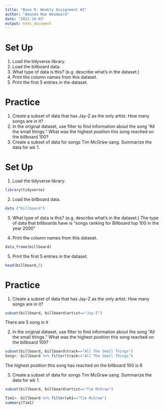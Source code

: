```yaml
---
title: "Base R- Weekly Assignment #2"
author: "Amanda Mae Woodward"
date: "2022-10-03"
output: html_document
---
```

# Set Up
1. Load the tidyverse library. 
2. Load the billboard data. 
3. What type of data is this? (e.g. describe what's in the dataset.)
4. Print the column names from this dataset. 
5. Print the first 5 entries in the dataset. 

# Practice
1. Create a subset of data that has Jay-Z as the only artist. How many songs are in it?
2. In the original dataset, use filter to find information about the song "All the small things." What was the highest position this song reached on the billboard 100? 
3. Create a subset of data for songs Tim McGraw sang. Summarize the data for wk 1.

# Set Up
1. Load the tidyverse library. 
```r
library(tidyverse)
```

2. Load the billboard data. 
```r
data ("billboard")
```

3. What type of data is this? (e.g. describe what's in the dataset.)
The type of data that billboards have is "songs ranking for Billboard top 100 in the year 2000"

4. Print the column names from this dataset. 
```r
data_frame(billboard)
```

5. Print the first 5 entries in the dataset. 
```r
head(billboard,5)
```

# Practice
1. Create a subset of data that has Jay-Z as the only artist. How many songs are in it?
```r
subset(billboard, billboard$artist=="Jay-Z")
```
There are 5 song in it

2. In the original dataset, use filter to find information about the song "All the small things." What was the highest position this song reached on the billboard 100? 
```r
subset(billboard, billboard$track=="All The Small Things")
Song<- billboard %>% filter(track=="All The Small Things")
```
The highest position this song has reached on the billboard 100 is 6

3. Create a subset of data for songs Tim McGraw sang. Summarize the data for wk 1.
```r
subset(billboard, billboard$artist=="Tim McGraw")

Tim1<- billboard %>% filter(wk1=="Tim McGraw")
summary(Tim1)
```
